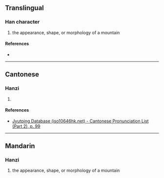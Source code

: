 {{character info/new}}
==Translingual==

===Han character===
{{Han char|rn=46|rad=山|as=07|sn=10|four=|canj=UHGR|ids=⿰山告}}

# the appearance, shape, or morphology of a mountain

====References====
* {{Han ref|kx=0312.140|dkj=08118|dj=0612.190|hdz=10774.130|uh=5CFC|ud=23804}}

----

==Cantonese==

===Hanzi===
{{yue-hanzi|jyut=[[kuk1]]|y=kuk1}}

# {{rfdef|yue|sort=山07}}

====References====
* [http://www.iso10646hk.net/jp/document/download.jsp Jyutping Database (iso10646hk.net) - Cantonese Pronunciation List (Part 2), p. 99]

----

==Mandarin==

===Hanzi===
{{cmn-hanzi|pin=[[hào]] ([[hao4]])|wg=hao<sup>4</sup>}}

# the appearance, shape, or morphology of a mountain